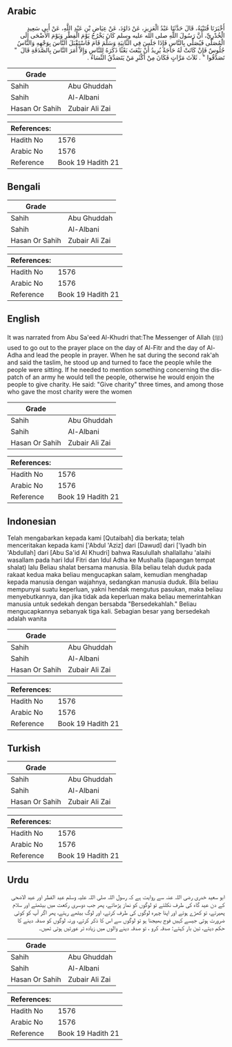 ## Arabic


<div dir="rtl" lang="ar" style={{fontSize:'larger',backgroundColor:'#f8f9fa',padding:20}}>
أَخْبَرَنَا قُتَيْبَةُ، قَالَ حَدَّثَنَا عَبْدُ الْعَزِيزِ، عَنْ دَاوُدَ، عَنْ عِيَاضِ بْنِ عَبْدِ اللَّهِ، عَنْ أَبِي سَعِيدٍ الْخُدْرِيِّ، أَنَّ رَسُولَ اللَّهِ صلى الله عليه وسلم كَانَ يَخْرُجُ يَوْمَ الْفِطْرِ وَيَوْمَ الأَضْحَى إِلَى الْمُصَلَّى فَيُصَلِّي بِالنَّاسِ فَإِذَا جَلَسَ فِي الثَّانِيَةِ وَسَلَّمَ قَامَ فَاسْتَقْبَلَ النَّاسَ بِوَجْهِهِ وَالنَّاسُ جُلُوسٌ فَإِنْ كَانَتْ لَهُ حَاجَةٌ يُرِيدُ أَنْ يَبْعَثَ بَعْثًا ذَكَرَهُ لِلنَّاسِ وَإِلاَّ أَمَرَ النَّاسَ بِالصَّدَقَةِ قَالَ ‏ "‏ تَصَدَّقُوا ‏"‏ ‏.‏ ثَلاَثَ مَرَّاتٍ فَكَانَ مِنْ أَكْثَرِ مَنْ يَتَصَدَّقُ النِّسَاءُ ‏.‏
</div>
<div style={{backgroundColor:'#f8f9fa',padding:20, marginBottom: 10}}><table> <thead> <tr> <th>Grade</th> <th></th> </tr> </thead> <tbody> <tr><td>Sahih</td><td>Abu Ghuddah</td></tr><tr><td>Sahih</td><td>Al-Albani</td></tr><tr><td>Hasan Or Sahih</td><td>Zubair Ali Zai</td></tr></tbody></table><table> <thead> <tr> <th>References:</th> <th></th> </tr> </thead> <tbody><tr><td>Hadith No</td><td>1576</td></tr><tr><td>Arabic No</td><td>1576</td></tr><tr><td>Reference</td><td>Book 19 Hadith 21</td></tr></tbody></table></div>

## Bengali


<div dir="ltr" lang="bn" style={{fontSize:'larger',backgroundColor:'#f8f9fa',padding:20}}>

</div>
<div style={{backgroundColor:'#f8f9fa',padding:20, marginBottom: 10}}><table> <thead> <tr> <th>Grade</th> <th></th> </tr> </thead> <tbody> <tr><td>Sahih</td><td>Abu Ghuddah</td></tr><tr><td>Sahih</td><td>Al-Albani</td></tr><tr><td>Hasan Or Sahih</td><td>Zubair Ali Zai</td></tr></tbody></table><table> <thead> <tr> <th>References:</th> <th></th> </tr> </thead> <tbody><tr><td>Hadith No</td><td>1576</td></tr><tr><td>Arabic No</td><td>1576</td></tr><tr><td>Reference</td><td>Book 19 Hadith 21</td></tr></tbody></table></div>

## English


<div dir="ltr" lang="en" style={{fontSize:'larger',backgroundColor:'#f8f9fa',padding:20}}>
It was narrated from Abu Sa'eed Al-Khudri that:The Messenger of Allah (ﷺ) used to go out to the prayer place on the day of Al-Fitr and the day of Al-Adha and lead the people in prayer. When he sat during the second rak'ah and said the taslim, he stood up and turned to face the people while the people were sitting. If he needed to mention something concerning the dispatch of an army he would tell the people, otherwise he would enjoin the people to give charity. He said: "Give charity" three times, and among those who gave the most charity were the women
</div>
<div style={{backgroundColor:'#f8f9fa',padding:20, marginBottom: 10}}><table> <thead> <tr> <th>Grade</th> <th></th> </tr> </thead> <tbody> <tr><td>Sahih</td><td>Abu Ghuddah</td></tr><tr><td>Sahih</td><td>Al-Albani</td></tr><tr><td>Hasan Or Sahih</td><td>Zubair Ali Zai</td></tr></tbody></table><table> <thead> <tr> <th>References:</th> <th></th> </tr> </thead> <tbody><tr><td>Hadith No</td><td>1576</td></tr><tr><td>Arabic No</td><td>1576</td></tr><tr><td>Reference</td><td>Book 19 Hadith 21</td></tr></tbody></table></div>

## Indonesian


<div dir="ltr" lang="id" style={{fontSize:'larger',backgroundColor:'#f8f9fa',padding:20}}>
Telah mengabarkan kepada kami [Qutaibah] dia berkata; telah menceritakan kepada kami ['Abdul 'Aziz] dari [Dawud] dari ['Iyadh bin 'Abdullah] dari [Abu Sa'id Al Khudri] bahwa Rasulullah shallallahu 'alaihi wasallam pada hari Idul Fitri dan Idul Adha ke Mushalla (lapangan tempat shalat) lalu Beliau shalat bersama manusia. Bila beliau telah duduk pada rakaat kedua maka beliau mengucapkan salam, kemudian menghadap kepada manusia dengan wajahnya, sedangkan manusia duduk. Bila beliau mempunyai suatu keperluan, yakni hendak mengutus pasukan, maka beliau menyebutkannya, dan jika tidak ada keperluan maka beliau memerintahkan manusia untuk sedekah dengan bersabda "Bersedekahlah." Beliau mengucapkannya sebanyak tiga kali. Sebagian besar yang bersedekah adalah wanita
</div>
<div style={{backgroundColor:'#f8f9fa',padding:20, marginBottom: 10}}><table> <thead> <tr> <th>Grade</th> <th></th> </tr> </thead> <tbody> <tr><td>Sahih</td><td>Abu Ghuddah</td></tr><tr><td>Sahih</td><td>Al-Albani</td></tr><tr><td>Hasan Or Sahih</td><td>Zubair Ali Zai</td></tr></tbody></table><table> <thead> <tr> <th>References:</th> <th></th> </tr> </thead> <tbody><tr><td>Hadith No</td><td>1576</td></tr><tr><td>Arabic No</td><td>1576</td></tr><tr><td>Reference</td><td>Book 19 Hadith 21</td></tr></tbody></table></div>

## Turkish


<div dir="ltr" lang="tr" style={{fontSize:'larger',backgroundColor:'#f8f9fa',padding:20}}>

</div>
<div style={{backgroundColor:'#f8f9fa',padding:20, marginBottom: 10}}><table> <thead> <tr> <th>Grade</th> <th></th> </tr> </thead> <tbody> <tr><td>Sahih</td><td>Abu Ghuddah</td></tr><tr><td>Sahih</td><td>Al-Albani</td></tr><tr><td>Hasan Or Sahih</td><td>Zubair Ali Zai</td></tr></tbody></table><table> <thead> <tr> <th>References:</th> <th></th> </tr> </thead> <tbody><tr><td>Hadith No</td><td>1576</td></tr><tr><td>Arabic No</td><td>1576</td></tr><tr><td>Reference</td><td>Book 19 Hadith 21</td></tr></tbody></table></div>

## Urdu


<div dir="rtl" lang="ur" style={{fontSize:'larger',backgroundColor:'#f8f9fa',padding:20}}>
ابو سعید خدری رضی اللہ عنہ سے روایت ہے کہ رسول اللہ صلی اللہ علیہ وسلم عید الفطر اور عید الاضحی کے دن عید گاہ کی طرف نکلتے تو لوگوں کو نماز پڑھاتے، پھر جب دوسری رکعت میں بیٹھتے اور سلام پھیرتے، تو کھڑے ہوتے اور اپنا چہرہ لوگوں کی طرف کرتے، اور لوگ بیٹھے رہتے، پھر اگر آپ کو کوئی ضرورت ہوتی جیسے کہیں فوج بھیجنا ہو تو لوگوں سے اس کا ذکر کرتے، ورنہ لوگوں کو صدقہ دینے کا حکم دیتے، تین بار کہتے: صدقہ کرو ، تو صدقہ دینے والوں میں زیادہ تر عورتیں ہوتی تھیں۔
</div>
<div style={{backgroundColor:'#f8f9fa',padding:20, marginBottom: 10}}><table> <thead> <tr> <th>Grade</th> <th></th> </tr> </thead> <tbody> <tr><td>Sahih</td><td>Abu Ghuddah</td></tr><tr><td>Sahih</td><td>Al-Albani</td></tr><tr><td>Hasan Or Sahih</td><td>Zubair Ali Zai</td></tr></tbody></table><table> <thead> <tr> <th>References:</th> <th></th> </tr> </thead> <tbody><tr><td>Hadith No</td><td>1576</td></tr><tr><td>Arabic No</td><td>1576</td></tr><tr><td>Reference</td><td>Book 19 Hadith 21</td></tr></tbody></table></div>